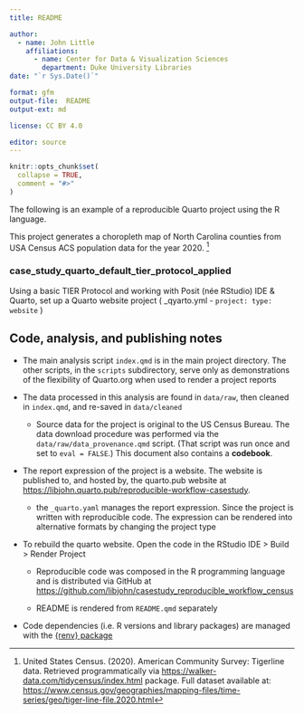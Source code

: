 ```yaml
---
title: README

author: 
  - name: John Little
    affiliations:
      - name: Center for Data & Visualization Sciences
        department: Duke University Libraries    
date: "`r Sys.Date()`"

format: gfm
output-file:  README
output-ext: md

license: CC BY 4.0

editor: source
---
```


<!-- README.md is generated from README.Rmd. Please edit that file -->

```r
knitr::opts_chunk$set(
  collapse = TRUE,
  comment = "#>"
)
```

The following is an example of a reproducible Quarto project using the R language.

This project generates a choropleth map of North Carolina counties from USA Census ACS population data for the year 2020. [^1]

[^1]: United States Census. (2020). American Community Survey: Tigerline data. Retrieved programmatically via <https://walker-data.com/tidycensus/index.html> package. Full dataset available at: <https://www.census.gov/geographies/mapping-files/time-series/geo/tiger-line-file.2020.html>

### case_study_quarto_default_tier_protocol_applied

<!-- badges: start -->

<!-- badges: end -->

Using a basic TIER Protocol and working with Posit (née RStudio) IDE & Quarto, set up a Quarto website project ( \_qyarto.yml - `project: type: website` )

## Code, analysis, and publishing notes

-   The main analysis script `index.qmd` is in the main project directory. The other scripts, in the `scripts` subdirectory, serve only as demonstrations of the flexibility of Quarto.org when used to render a project reports

-   The data processed in this analysis are found in `data/raw`, then cleaned in `index.qmd`, and re-saved in `data/cleaned`

    -   Source data for the project is original to the US Census Bureau. The data download procedure was performed via the `data/raw/data_provenance.qmd` script. (That script was run once and set to `eval = FALSE`.) This document also contains a **codebook**.

-   The report expression of the project is a website. The website is published to, and hosted by, the quarto.pub website at <https://libjohn.quarto.pub/reproducible-workflow-casestudy>.

    -   the `_quarto.yaml` manages the report expression. Since the project is written with reproducible code. The expression can be rendered into alternative formats by changing the project type

-   To rebuild the quarto website. Open the code in the RStudio IDE \> Build \> Render Project

    -   Reproducible code was composed in the R programming language and is distributed via GitHub at <https://github.com/libjohn/casestudy_reproducible_workflow_census>

    -   README is rendered from `README.qmd` separately

-   Code dependencies (i.e. R versions and library packages) are managed with the [{renv} package](https://rstudio.github.io/renv)
